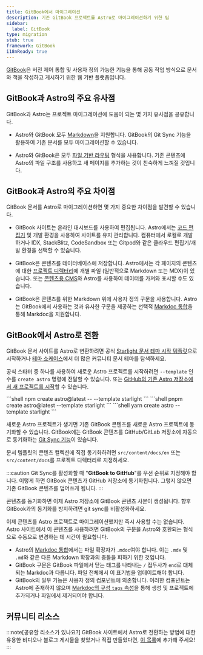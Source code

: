 ```yaml
---
title: GitBook에서 마이그레이션
description: 기존 GitBook 프로젝트를 Astro로 마이그레이션하기 위한 팁
sidebar:
  label: GitBook
type: migration
stub: true
framework: GitBook
i18nReady: true
---
```



[GitBook](https://gitbook.com)은 버전 제어 통합 및 사용자 정의 가능한 기능을 통해 공동 작업 방식으로 문서와 책을 작성하고 게시하기 위한 웹 기반 플랫폼입니다.

## GitBook과 Astro의 주요 유사점

GitBook과 Astro는 프로젝트 마이그레이션에 도움이 되는 몇 가지 유사점을 공유합니다.

- Astro와 GitBook 모두 [Markdown](/ko/guides/markdown-content/)을 지원합니다. GitBook의 Git Sync 기능을 활용하여 기존 문서를 모두 마이그레이션할 수 있습니다.

- Astro와 GitBook은 모두 [파일 기반 라우팅](/ko/guides/routing/) 형식을 사용합니다. 기존 콘텐츠에 Astro의 파일 구조를 사용하고 새 페이지를 추가하는 것이 친숙하게 느껴질 것입니다.

## GitBook과 Astro의 주요 차이점

GitBook 문서를 Astro로 마이그레이션하면 몇 가지 중요한 차이점을 발견할 수 있습니다.

- GitBook 사이트는 온라인 대시보드를 사용하여 편집됩니다. Astro에서는 [코드 편집기](/ko/editor-setup/) 및 개발 환경을 사용하여 사이트를 유지 관리합니다. 컴퓨터에서 로컬로 개발하거나 IDX, StackBlitz, CodeSandbox 또는 Gitpod와 같은 클라우드 편집기/개발 환경을 선택할 수 있습니다.

- GitBook은 콘텐츠를 데이터베이스에 저장합니다. Astro에서는 각 페이지의 콘텐츠에 대한 [프로젝트 디렉터리](/ko/basics/project-structure/)에 개별 파일 (일반적으로 Markdown 또는 MDX)이 있습니다. 또는 [콘텐츠용 CMS](/ko/guides/cms/)와 Astro를 사용하여 데이터를 가져와 표시할 수도 있습니다.

- GitBook은 콘텐츠를 위한 Markdown 위에 사용자 정의 구문을 사용합니다. Astro는 GitBook에서 사용하는 것과 유사한 구문을 제공하는 선택적 [Markdoc 통합](/ko/guides/integrations-guide/markdoc/)을 통해 Markdoc을 지원합니다.

## GitBook에서 Astro로 전환

GitBook 문서 사이트를 Astro로 변환하려면 공식 [Starlight 문서 테마 시작 템플릿](https://starlight.astro.build)으로 시작하거나 [테마 쇼케이스](https://astro.build/themes?search=&categories%5B%5D=docs)에서 더 많은 커뮤니티 문서 테마를 탐색하세요.

공식 스타터 중 하나를 사용하여 새로운 Astro 프로젝트를 시작하려면 `--template` 인수를 `create astro` 명령에 전달할 수 있습니다. 또는 [GitHub의 기존 Astro 저장소에서 새 프로젝트를 시작](/ko/install-and-setup/#cli-마법사로-설치)할 수 있습니다.

  <PackageManagerTabs>
    <Fragment slot="npm">
    ```shell
    npm create astro@latest -- --template starlight
    ```
    </Fragment>
    <Fragment slot="pnpm">
    ```shell
    pnpm create astro@latest --template starlight
    ```
    </Fragment>
    <Fragment slot="yarn">
    ```shell
    yarn create astro --template starlight
    ```
    </Fragment>
  </PackageManagerTabs>

새로운 Astro 프로젝트가 생기면 기존 GitBook 콘텐츠를 새로운 Astro 프로젝트에 동기화할 수 있습니다. GitBook에는 GitBook 콘텐츠를 GitHub/GitLab 저장소에 자동으로 동기화하는 [Git Sync 기능](https://docs.gitbook.com/product-tour/git-sync)이 있습니다.

문서 템플릿의 콘텐츠 컬렉션에 직접 동기화하려면 `src/content/docs/en` 또는 `src/content/docs`를 프로젝트 디렉터리로 지정하세요.

:::caution
Git Sync를 활성화할 때 "**GitBook to GitHub**"를 우선 순위로 지정해야 합니다. 이렇게 하면 GitBook 콘텐츠가 GitHub 저장소에 동기화됩니다. 그렇지 않으면 기존 GitBook 콘텐츠를 덮어쓰게 됩니다.
:::

콘텐츠를 동기화하면 이제 Astro 저장소에 GitBook 콘텐츠 사본이 생성됩니다. 향후 GitBook과의 동기화를 방지하려면 git sync를 비활성화하세요.

이제 콘텐츠를 Astro 프로젝트로 마이그레이션했지만 즉시 사용할 수는 없습니다. Astro 사이트에서 이 콘텐츠를 사용하려면 GitBook의 구문을 Astro와 호환되는 형식으로 수동으로 변경하는 데 시간이 필요합니다.

- Astro의 [Markdoc 통합](/ko/guides/integrations-guide/markdoc/)에서는 파일 확장자가 `.mdoc`여야 합니다. 이는 `.mdx` 및 `.md`와 같은 다른 Markdown 확장과의 충돌을 피하기 위한 것입니다.
- GitBook 구문은 GitBook 파일에서 닫는 태그를 나타내는 `/` 접두사가 `end`로 대체되는 Markdoc과 다릅니다. 파일 전체에서 이 표기법을 업데이트해야 합니다.
- GitBook의 일부 기능은 사용자 정의 컴포넌트에 의존합니다. 이러한 컴포넌트는 Astro에 존재하지 않으며 [Markdoc의 구성 `tags` 속성](/ko/guides/integrations-guide/markdoc/#astro-컴포넌트를-markdoc-태그로-사용)을 통해 생성 및 프로젝트에 추가되거나 파일에서 제거되어야 합니다.

## 커뮤니티 리소스

:::note[공유할 리소스가 있나요?]
GitBook 사이트에서 Astro로 전환하는 방법에 대한 유용한 비디오나 블로그 게시물을 찾았거나 직접 만들었다면, [이 목록](https://github.com/withastro/docs/edit/main/src/content/docs/en/guides/migrate-to-astro/from-gitbook.mdx)에 추가해 주세요!
:::
